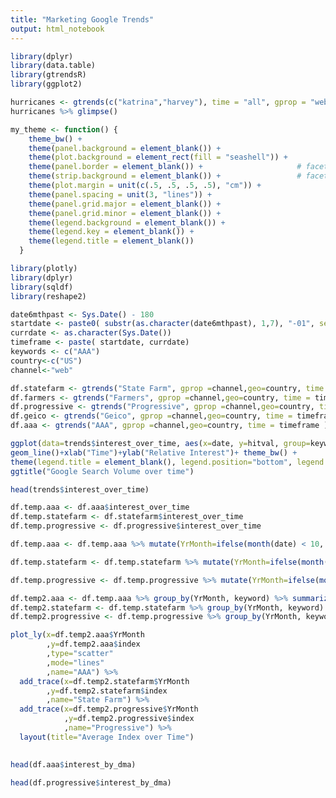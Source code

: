 ```yaml
---
title: "Marketing Google Trends"
output: html_notebook
---
```



```r
library(dplyr)
library(data.table)
library(gtrendsR)
library(ggplot2)
```

```r
hurricanes <- gtrends(c("katrina","harvey"), time = "all", gprop = "web", geo = c("US"))
hurricanes %>% glimpse()
```

```r
my_theme <- function() {
    theme_bw() +
    theme(panel.background = element_blank()) +
    theme(plot.background = element_rect(fill = "seashell")) +
    theme(panel.border = element_blank()) +                     # facet border
    theme(strip.background = element_blank()) +                 # facet title background
    theme(plot.margin = unit(c(.5, .5, .5, .5), "cm")) +
    theme(panel.spacing = unit(3, "lines")) +
    theme(panel.grid.major = element_blank()) +
    theme(panel.grid.minor = element_blank()) +
    theme(legend.background = element_blank()) +
    theme(legend.key = element_blank()) +
    theme(legend.title = element_blank())
  }
```


```r
library(plotly)
library(dplyr)
library(sqldf)
library(reshape2)

```

```r
date6mthpast <- Sys.Date() - 180 
startdate <- paste0( substr(as.character(date6mthpast), 1,7), "-01", sep = "")
currdate <- as.character(Sys.Date())
timeframe <- paste( startdate, currdate)
keywords <- c("AAA") 
country<-c("US")
channel<-"web"
```

```r
df.statefarm <- gtrends("State Farm", gprop =channel,geo=country, time = timeframe )
df.farmers <- gtrends("Farmers", gprop =channel,geo=country, time = timeframe )
df.progressive <- gtrends("Progressive", gprop =channel,geo=country, time = timeframe )
df.geico <- gtrends("Geico", gprop =channel,geo=country, time = timeframe )
df.aaa <- gtrends("AAA", gprop =channel,geo=country, time = timeframe )

```


```r
ggplot(data=trends$interest_over_time, aes(x=date, y=hitval, group=keyword, col=keyword))+ 
geom_line()+xlab("Time")+ylab("Relative Interest")+ theme_bw() +
theme(legend.title = element_blank(), legend.position="bottom", legend.text=element_text(size=12)) +
ggtitle("Google Search Volume over time")

```

```r
head(trends$interest_over_time)
```

```r
df.temp.aaa <- df.aaa$interest_over_time
df.temp.statefarm <- df.statefarm$interest_over_time
df.temp.progressive <- df.progressive$interest_over_time

df.temp.aaa <- df.temp.aaa %>% mutate(YrMonth=ifelse(month(date) < 10, paste0(year(date),"0",month(date)),paste0(year(date),month(date)))) 

df.temp.statefarm <- df.temp.statefarm %>% mutate(YrMonth=ifelse(month(date) < 10, paste0(year(date),"0",month(date)),paste0(year(date),month(date)))) 

df.temp.progressive <- df.temp.progressive %>% mutate(YrMonth=ifelse(month(date) < 10, paste0(year(date),"0",month(date)),paste0(year(date),month(date)))) 

df.temp2.aaa <- df.temp.aaa %>% group_by(YrMonth, keyword) %>% summarize(index=mean(hits))
df.temp2.statefarm <- df.temp.statefarm %>% group_by(YrMonth, keyword) %>% summarize(index=mean(hits))
df.temp2.progressive <- df.temp.progressive %>% group_by(YrMonth, keyword) %>% summarize(index=mean(hits))

plot_ly(x=df.temp2.aaa$YrMonth
        ,y=df.temp2.aaa$index
        ,type="scatter"
        ,mode="lines"
        ,name="AAA") %>%
  add_trace(x=df.temp2.statefarm$YrMonth
        ,y=df.temp2.statefarm$index
        ,name="State Farm") %>%
  add_trace(x=df.temp2.progressive$YrMonth
            ,y=df.temp2.progressive$index
            ,name="Progressive") %>%
  layout(title="Average Index over Time")
  
```

```r
head(df.aaa$interest_by_dma)
```

```r
head(df.progressive$interest_by_dma)
```

